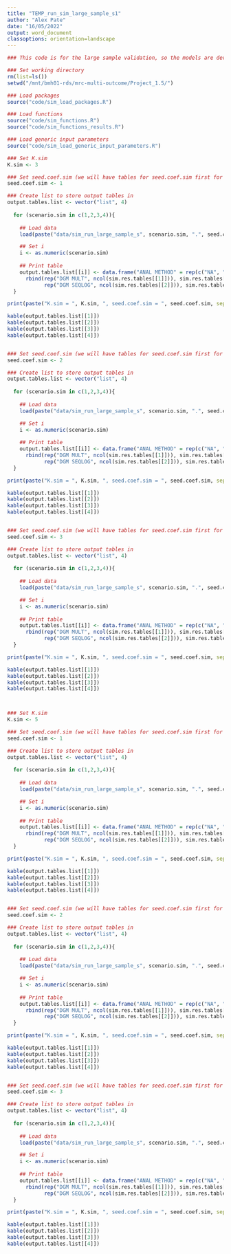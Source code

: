 ```yaml
---
title: "TEMP_run_sim_large_sample_s1"
author: "Alex Pate"
date: "16/05/2022"
output: word_document
classoptions: orientation=landscape
---
```


```r
### This code is for the large sample validation, so the models are developed and calibrated on the same dataset

### Set working directory
rm(list=ls())
setwd("/mnt/bmh01-rds/mrc-multi-outcome/Project_1.5/")

### Load packages
source("code/sim_load_packages.R")

### Load functions
source("code/sim_functions.R")
source("code/sim_functions_results.R")

### Load generic input parameters
source("code/sim_load_generic_input_parameters.R")

### Set K.sim
K.sim <- 3

### Set seed.coef.sim (we will have tables for seed.coef.sim first for each scenario)
seed.coef.sim <- 1

### Create list to store output tables in
output.tables.list <- vector("list", 4)  
  
  for (scenario.sim in c(1,2,3,4)){
    
    ## Load data
    load(paste("data/sim_run_large_sample_s", scenario.sim, ".", seed.coef.sim, "_K", K.sim, ".RData", sep = ""))

    ## Set i
    i <- as.numeric(scenario.sim)
    
    ## Print table
    output.tables.list[[i]] <- data.frame("ANAL METHOD" = rep(c("NA", "Mult", "c-ratio", "OvA-N", "OvO-PC"), 2), 
      rbind(rep("DGM MULT", ncol(sim.res.tables[[1]])), sim.res.tables[[1]],
            rep("DGM SEQLOG", ncol(sim.res.tables[[2]])), sim.res.tables[[2]]))
  }

print(paste("K.sim = ", K.sim, ", seed.coef.sim = ", seed.coef.sim, sep = ""))

kable(output.tables.list[[1]])
kable(output.tables.list[[2]])
kable(output.tables.list[[3]])
kable(output.tables.list[[4]])


### Set seed.coef.sim (we will have tables for seed.coef.sim first for each scenario)
seed.coef.sim <- 2

### Create list to store output tables in
output.tables.list <- vector("list", 4)  
  
  for (scenario.sim in c(1,2,3,4)){
    
    ## Load data
    load(paste("data/sim_run_large_sample_s", scenario.sim, ".", seed.coef.sim, "_K", K.sim, ".RData", sep = ""))

    ## Set i
    i <- as.numeric(scenario.sim)
    
    ## Print table
    output.tables.list[[i]] <- data.frame("ANAL METHOD" = rep(c("NA", "Mult", "c-ratio", "OvA-N", "OvO-PC"), 2), 
      rbind(rep("DGM MULT", ncol(sim.res.tables[[1]])), sim.res.tables[[1]],
            rep("DGM SEQLOG", ncol(sim.res.tables[[2]])), sim.res.tables[[2]]))
  }

print(paste("K.sim = ", K.sim, ", seed.coef.sim = ", seed.coef.sim, sep = ""))

kable(output.tables.list[[1]])
kable(output.tables.list[[2]])
kable(output.tables.list[[3]])
kable(output.tables.list[[4]])


### Set seed.coef.sim (we will have tables for seed.coef.sim first for each scenario)
seed.coef.sim <- 3

### Create list to store output tables in
output.tables.list <- vector("list", 4)  
  
  for (scenario.sim in c(1,2,3,4)){
    
    ## Load data
    load(paste("data/sim_run_large_sample_s", scenario.sim, ".", seed.coef.sim, "_K", K.sim, ".RData", sep = ""))

    ## Set i
    i <- as.numeric(scenario.sim)
    
    ## Print table
    output.tables.list[[i]] <- data.frame("ANAL METHOD" = rep(c("NA", "Mult", "c-ratio", "OvA-N", "OvO-PC"), 2), 
      rbind(rep("DGM MULT", ncol(sim.res.tables[[1]])), sim.res.tables[[1]],
            rep("DGM SEQLOG", ncol(sim.res.tables[[2]])), sim.res.tables[[2]]))
  }

print(paste("K.sim = ", K.sim, ", seed.coef.sim = ", seed.coef.sim, sep = ""))

kable(output.tables.list[[1]])
kable(output.tables.list[[2]])
kable(output.tables.list[[3]])
kable(output.tables.list[[4]])



### Set K.sim
K.sim <- 5

### Set seed.coef.sim (we will have tables for seed.coef.sim first for each scenario)
seed.coef.sim <- 1

### Create list to store output tables in
output.tables.list <- vector("list", 4)  
  
  for (scenario.sim in c(1,2,3,4)){
    
    ## Load data
    load(paste("data/sim_run_large_sample_s", scenario.sim, ".", seed.coef.sim, "_K", K.sim, ".RData", sep = ""))

    ## Set i
    i <- as.numeric(scenario.sim)
    
    ## Print table
    output.tables.list[[i]] <- data.frame("ANAL METHOD" = rep(c("NA", "Mult", "c-ratio", "OvA-N", "OvO-PC"), 2), 
      rbind(rep("DGM MULT", ncol(sim.res.tables[[1]])), sim.res.tables[[1]],
            rep("DGM SEQLOG", ncol(sim.res.tables[[2]])), sim.res.tables[[2]]))
  }

print(paste("K.sim = ", K.sim, ", seed.coef.sim = ", seed.coef.sim, sep = ""))

kable(output.tables.list[[1]])
kable(output.tables.list[[2]])
kable(output.tables.list[[3]])
kable(output.tables.list[[4]])


### Set seed.coef.sim (we will have tables for seed.coef.sim first for each scenario)
seed.coef.sim <- 2

### Create list to store output tables in
output.tables.list <- vector("list", 4)  
  
  for (scenario.sim in c(1,2,3,4)){
    
    ## Load data
    load(paste("data/sim_run_large_sample_s", scenario.sim, ".", seed.coef.sim, "_K", K.sim, ".RData", sep = ""))

    ## Set i
    i <- as.numeric(scenario.sim)
    
    ## Print table
    output.tables.list[[i]] <- data.frame("ANAL METHOD" = rep(c("NA", "Mult", "c-ratio", "OvA-N", "OvO-PC"), 2), 
      rbind(rep("DGM MULT", ncol(sim.res.tables[[1]])), sim.res.tables[[1]],
            rep("DGM SEQLOG", ncol(sim.res.tables[[2]])), sim.res.tables[[2]]))
  }

print(paste("K.sim = ", K.sim, ", seed.coef.sim = ", seed.coef.sim, sep = ""))

kable(output.tables.list[[1]])
kable(output.tables.list[[2]])
kable(output.tables.list[[3]])
kable(output.tables.list[[4]])


### Set seed.coef.sim (we will have tables for seed.coef.sim first for each scenario)
seed.coef.sim <- 3

### Create list to store output tables in
output.tables.list <- vector("list", 4)  
  
  for (scenario.sim in c(1,2,3,4)){
    
    ## Load data
    load(paste("data/sim_run_large_sample_s", scenario.sim, ".", seed.coef.sim, "_K", K.sim, ".RData", sep = ""))

    ## Set i
    i <- as.numeric(scenario.sim)
    
    ## Print table
    output.tables.list[[i]] <- data.frame("ANAL METHOD" = rep(c("NA", "Mult", "c-ratio", "OvA-N", "OvO-PC"), 2), 
      rbind(rep("DGM MULT", ncol(sim.res.tables[[1]])), sim.res.tables[[1]],
            rep("DGM SEQLOG", ncol(sim.res.tables[[2]])), sim.res.tables[[2]]))
  }

print(paste("K.sim = ", K.sim, ", seed.coef.sim = ", seed.coef.sim, sep = ""))

kable(output.tables.list[[1]])
kable(output.tables.list[[2]])
kable(output.tables.list[[3]])
kable(output.tables.list[[4]])

```
